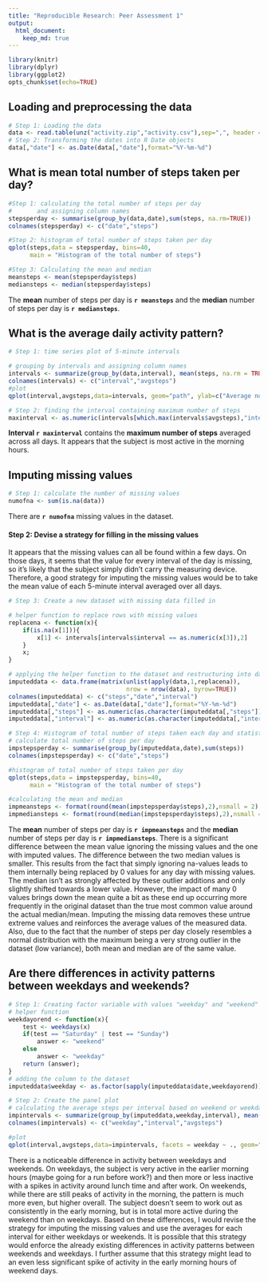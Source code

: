 ```yaml
---
title: "Reproducible Research: Peer Assessment 1"
output: 
  html_document:
    keep_md: true
---
```


```r
library(knitr)
library(dplyr)
library(ggplot2)
opts_chunk$set(echo=TRUE)
```


## Loading and preprocessing the data

```r
# Step 1: Loading the data
data <- read.table(unz("activity.zip","activity.csv"),sep=",", header = TRUE)
# Step 2: Transforming the dates into R Date objects
data[,"date"] <- as.Date(data[,"date"],format="%Y-%m-%d")
```


## What is mean total number of steps taken per day?

```r
#Step 1: calculating the total number of steps per day 
#       and assigning column names
stepsperday <- summarise(group_by(data,date),sum(steps, na.rm=TRUE))
colnames(stepsperday) <- c("date","steps")

#Step 2: histogram of total number of steps taken per day
qplot(steps,data = stepsperday, bins=40, 
      main = "Histogram of the total number of steps")

#Step 3: Calculating the mean and median
meansteps <- mean(stepsperday$steps)
mediansteps <- median(stepsperday$steps)
```

The **mean** number of steps per day is **`r meansteps`** and the **median** number
of steps per day is **`r mediansteps`**.  


## What is the average daily activity pattern?

```r
# Step 1: time series plot of 5-minute intervals

# grouping by intervals and assigning column names
intervals <- summarize(group_by(data,interval), mean(steps, na.rm = TRUE))
colnames(intervals) <- c("interval","avgsteps")
#plot
qplot(interval,avgsteps,data=intervals, geom="path", ylab=c("Average number of steps"), main="Average number of steps through the day")

# Step 2: finding the interval containing maximum number of steps
maxinterval <- as.numeric(intervals[which.max(intervals$avgsteps),"interval"])
```

**Interval `r maxinterval`** contains the **maximum number of steps** averaged across all days. It appears that the subject is most active in the morning hours.

## Imputing missing values

```r
# Step 1: calculate the number of missing values
numofna <- sum(is.na(data))
```

There are **`r numofna`** missing values in the dataset. 

#### Step 2: Devise a strategy for filling in the missing values
It appears that the missing values can all be found within a few days. On those days, it seems that the value for every interval of the day is missing, so it's likely that the subject simply didn't carry the measuring device. Therefore, a good strategy for imputing the missing values would be to take the mean value of each 5-minute interval averaged over all days.

```r
# Step 3: Create a new dataset with missing data filled in

# helper function to replace rows with missing values
replacena <- function(x){
    if(is.na(x[1])){
        x[1] <- intervals[intervals$interval == as.numeric(x[3]),2]
    }
    x;
}

# applying the helper function to the dataset and restructuring into dataframe
imputeddata <- data.frame(matrix(unlist(apply(data,1,replacena)), 
                                 nrow = nrow(data), byrow=TRUE))
colnames(imputeddata) <- c("steps","date","interval")
imputeddata[,"date"] <- as.Date(data[,"date"],format="%Y-%m-%d")
imputeddata[,"steps"] <- as.numeric(as.character(imputeddata[,"steps"]))
imputeddata[,"interval"] <- as.numeric(as.character(imputeddata[,"interval"]))
```

```r
# Step 4: Histogram of total number of steps taken each day and statistics
# calculate total number of steps per day
impstepsperday <- summarise(group_by(imputeddata,date),sum(steps))
colnames(impstepsperday) <- c("date","steps")

#histogram of total number of steps taken per day
qplot(steps,data = impstepsperday, bins=40, 
      main = "Histogram of the total number of steps")

#calculating the mean and median
impmeansteps <- format(round(mean(impstepsperday$steps),2),nsmall = 2)
impmediansteps <- format(round(median(impstepsperday$steps),2),nsmall = 2)

```

The **mean** number of steps per day is **`r impmeansteps`** and the **median** number
of steps per day is **`r impmediansteps`**. There is a significant difference between the mean value ignoring the missing values and the one with imputed values. The difference between the two median values is smaller. This results from the fact that simply ignoring na-values leads to them internally being replaced by 0 values for any day with missing values. The median isn't as strongly affected by these outlier additions and only slightly shifted towards a lower value. However, the impact of many 0 values brings down the mean quite a bit as these end up occurring more frequently in the original dataset than the true most common value around the actual median/mean. Imputing the missing data removes these untrue extreme values and reinforces the average values of the measured data. Also, due to the fact that the number of steps per day closely resembles a normal distribution with the maximum being a very strong outlier in the dataset (low variance), both mean and median are of the same value.




## Are there differences in activity patterns between weekdays and weekends?

```r
# Step 1: Creating factor variable with values "weekday" and "weekend"
# helper function
weekdayorend <- function(x){
    test <- weekdays(x)
    if(test == "Saturday" | test == "Sunday")
        answer <- "weekend"
    else
        answer <- "weekday"
    return (answer);
} 
# adding the column to the dataset
imputeddata$weekday <- as.factor(sapply(imputeddata$date,weekdayorend))

# Step 2: Create the panel plot
# calculating the average steps per interval based on weekend or weekday
impintervals <- summarize(group_by(imputeddata,weekday,interval), mean(steps))
colnames(impintervals) <- c("weekday","interval","avgsteps")

#plot
qplot(interval,avgsteps,data=impintervals, facets = weekday ~ ., geom="path", ylab=c("Average number of steps"), main="Average number of steps through the day")
```

There is a noticeable difference in activity between weekdays and weekends. On weekdays, the subject is very active in the earlier morning hours (maybe going for a run before work?) and then more or less inactive with a spikes in activity around lunch time and after work. On weekends, while there are still peaks of activity in the morning, the pattern is much more even, but higher overall. The subject doesn't seem to work out as consistently in the early morning, but is in total more active during the weekend than on weekdays. Based on these differences, I would revise the strategy for imputing the missing values and use the averages for each interval for either weekdays or weekends. It is possible that this strategy would enforce the already existing differences in activity patterns between weekends and weekdays. I further assume that this strategy might lead to an even less significant spike of activity in the early morning hours of weekend days.